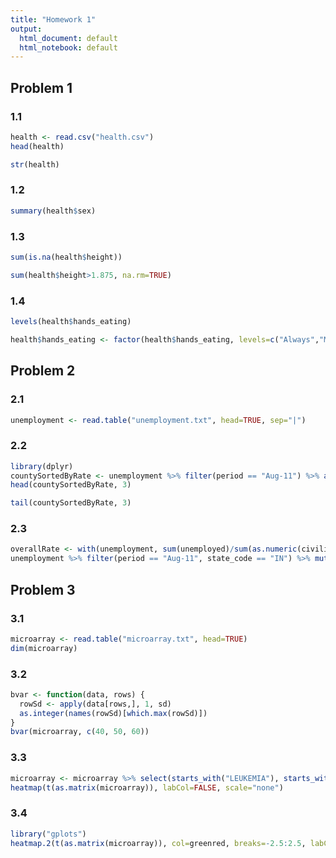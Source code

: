 ```yaml
---
title: "Homework 1"
output:
  html_document: default
  html_notebook: default
---
```

## Problem 1

### 1.1
```r
health <- read.csv("health.csv")
head(health)
```
```r
str(health)
```

### 1.2
```r
summary(health$sex)
```

### 1.3
```r
sum(is.na(health$height))
```

```r
sum(health$height>1.875, na.rm=TRUE)
```

### 1.4
```r
levels(health$hands_eating)
```

```r
health$hands_eating <- factor(health$hands_eating, levels=c("Always","Most of the time","Sometimes","Rarely","Never"))
```

## Problem 2
### 2.1
```r
unemployment <- read.table("unemployment.txt", head=TRUE, sep="|")
```

### 2.2
```r
library(dplyr)
countySortedByRate <- unemployment %>% filter(period == "Aug-11") %>% arrange(desc(rate)) %>% select(county,state)
head(countySortedByRate, 3)
```

```r
tail(countySortedByRate, 3)
```

### 2.3
```r
overallRate <- with(unemployment, sum(unemployed)/sum(as.numeric(civilian))*100)
unemployment %>% filter(period == "Aug-11", state_code == "IN") %>% mutate(diff = abs(rate-overallRate)) %>% arrange(diff) %>% filter(diff == min(diff)) %>% select(county, rate, diff)
```

## Problem 3
### 3.1
```r
microarray <- read.table("microarray.txt", head=TRUE)
dim(microarray)
```

### 3.2
```r
bvar <- function(data, rows) {
  rowSd <- apply(data[rows,], 1, sd)
  as.integer(names(rowSd)[which.max(rowSd)])
}
bvar(microarray, c(40, 50, 60))
```

### 3.3
```r
microarray <- microarray %>% select(starts_with("LEUKEMIA"), starts_with("MELANOMA"))
heatmap(t(as.matrix(microarray)), labCol=FALSE, scale="none")
```

### 3.4
```r
library("gplots")
heatmap.2(t(as.matrix(microarray)), col=greenred, breaks=-2.5:2.5, labCol=FALSE, margins=c(0,10), scale="none", trace="none", density.info="none")
```